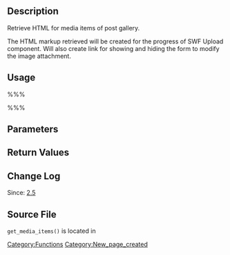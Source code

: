== Description ==

Retrieve HTML for media items of post gallery.

The HTML markup retrieved will be created for the progress of SWF Upload component. Will also create link for showing and hiding the form to modify the image attachment.

== Usage ==

%%%<?php get_media_items( $post_id, $errors ); ?>%%%

== Parameters ==

{{Parameter|$post_id|int|Optional. Post ID.|required}}

{{Parameter|$errors|array|Errors for attachment, if any.|required}}

== Return Values ==

{{Return||string|}}

== Change Log ==

Since: [[Version 2.5|2.5]]

== Source File ==

<tt>get_media_items()</tt> is located in {{Trac|wp-admin/includes/media.php}}

[[Category:Functions]]

[[Category:New_page_created]]